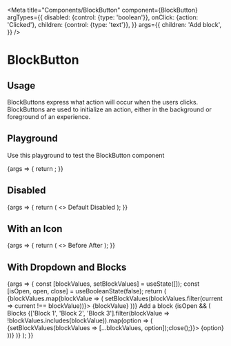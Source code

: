 
<Meta
  title="Components/BlockButton"
  component={BlockButton}
  argTypes={{
    disabled: {control: {type: 'boolean'}},
    onClick: {action: 'Clicked'},
    children: {control: {type: 'text'}},
  }}
  args={{
    children: 'Add block',
  }}
/>

# BlockButton

## Usage

BlockButtons express what action will occur when the users clicks. BlockButtons are used to initialize an action, either in the background or foreground of an experience.

## Playground

Use this playground to test the BlockButton component

<Canvas>
  <Story name="Standard">
    {args => {
      return <BlockButton {...args} />;
    }}
  </Story>
</Canvas>

<ArgsTable story="Standard" />

## Disabled

<Canvas>
  <Story name="Disabled">
    {args => {
      return (
        <>
          <BlockButton {...args}>
            Default
          </BlockButton>
          <BlockButton {...args} disabled={true}>
            Disabled
          </BlockButton>
        </>
      );
    }}
  </Story>
</Canvas>

## With an Icon

<Canvas>
  <Story name="With an Icon">
    {args => {
      return (
        <>
          <BlockButton {...args}>
            <PlusIcon /> Before
          </BlockButton>
          <BlockButton {...args}>
            After <PlusIcon />
          </BlockButton>
        </>
      );
    }}
  </Story>
</Canvas>

## With Dropdown and Blocks

<Canvas>
  <Story name="With Dropdown and Blocks">
    {args => {
      const [blockValues, setBlockValues] = useState([]);
      const [isOpen, open, close] = useBooleanState(false);
      return (
        <SpaceContainer gap={10}>
            {blockValues.map(blockValue => (
                <Block key={blockValue} removable={true} onRemove={() => setBlockValues(blockValues.filter(current => current !== blockValue))}>
                    {blockValue}
                </Block>
            ))}
            <Dropdown fullWidth={true}>
                <BlockButton onClick={open} disabled={blockValues.length === 3}>
                    Add a block
                </BlockButton>
                {isOpen && (
                    <Dropdown.Overlay onClose={close}>
                        <Dropdown.Header>
                            <Dropdown.Title>Blocks</Dropdown.Title>
                        </Dropdown.Header>
                        <Dropdown.ItemCollection>
                            {['Block 1', 'Block 2', 'Block 3'].filter(blockValue => !blockValues.includes(blockValue)).map(option => (
                                <Dropdown.Item key={option} onClick={() => {setBlockValues(blockValues => [...blockValues, option]);close();}}>
                                    {option}
                                </Dropdown.Item>
                            ))}
                        </Dropdown.ItemCollection>
                    </Dropdown.Overlay>
                )}
            </Dropdown>
        </SpaceContainer>
      );
    }}
  </Story>
</Canvas>
